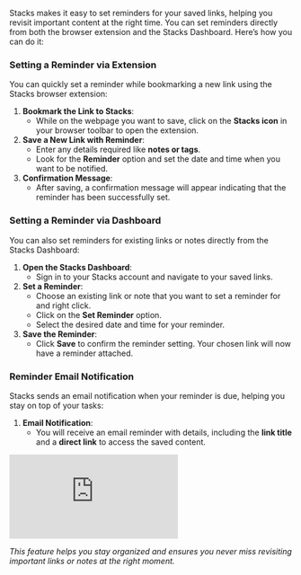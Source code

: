 Stacks makes it easy to set reminders for your saved links, helping you revisit important content at the right time. You can set reminders directly from both the browser extension and the Stacks Dashboard. Here’s how you can do it:

### Setting a Reminder via Extension

You can quickly set a reminder while bookmarking a new link using the Stacks browser extension:

1. **Bookmark the Link to Stacks**:
    - While on the webpage you want to save, click on the **Stacks icon** in your browser toolbar to open the extension.
2. **Save a New Link with Reminder**:
    - Enter any details required like **notes or tags**.
    - Look for the **Reminder** option and set the date and time when you want to be notified.
3. **Confirmation Message**:
    - After saving, a confirmation message will appear indicating that the reminder has been successfully set.

### Setting a Reminder via Dashboard

You can also set reminders for existing links or notes directly from the Stacks Dashboard:

1. **Open the Stacks Dashboard**:
    - Sign in to your Stacks account and navigate to your saved links.
2. **Set a Reminder**:
    - Choose an existing link or note that you want to set a reminder for and right click.
    - Click on the **Set Reminder** option.
    - Select the desired date and time for your reminder.
3. **Save the Reminder**:
    - Click **Save** to confirm the reminder setting. Your chosen link will now have a reminder attached.

### Reminder Email Notification

Stacks sends an email notification when your reminder is due, helping you stay on top of your tasks:

1. **Email Notification**:
    - You will receive an email reminder with details, including the **link title** and a **direct link** to access the saved content.


<iframe class="w-full aspect-video" src="https://www.youtube.com/embed/LMMgpDMj1hE" title="YouTube video player" frameborder="0" allow="accelerometer; autoplay; clipboard-write; encrypted-media; gyroscope; picture-in-picture; web-share" referrerpolicy="strict-origin-when-cross-origin" allowfullscreen></iframe>

*This feature helps you stay organized and ensures you never miss revisiting important links or notes at the right moment.*